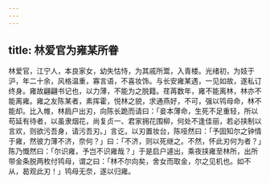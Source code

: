 ```yaml
---
---
---
```

title: 林爱官为雍某所眷
---



林爱官，江宁人，本良家女，幼失怙恃，为其戚所鬻，入青楼。光绪初，为妓于沪，年二十余，风格温重，寡言语，不喜妆饰。与长安雍某遇，一见如故，遂私订终身。雍故翩翩书记也，以力薄，不能为之脱籍。荏苒数年，雍不能离林，林亦不能离雍。雍之友陈某者，素挥霍，悦林之貌，求通燕好，不可，强以鸨母命，林不能却。比入帷，林扃户出刃，向陈长跪而请曰：「妾本薄命，生死不足重轻，所以苟延有待者，以虽隶烟花，尚复贞一、君家拥花围柳，何处不逢佳丽，若必挟制以言欢，则欲污吾身，请污吾刃。」言讫，以刃置妆台，陈哑然曰：「予固知尔之钟情于雍，然彼力薄不济，奈何？」曰：「不济，则以死继之。不然，怀此刃何为者？」陈乃慨然曰：「尔识雍，予岂不识雍哉？」于是启户遽出，乘夜挟雍至林所，出所带金条脱两枚付鸨母，谓之曰：「林不尔向矣，舍女而取金，尔之见机也。如不从，曷观此刃！」鸨母无奈，遂以归雍。